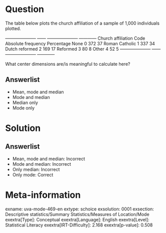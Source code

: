Question
========

The table below plots the church affiliation of a sample of 1,000 individuals plotted.

  --------------------- ------ --------------------- ------------ Church affiliation Code Absolute frequency Percentage None 0 372 37 Roman Catholic 1 337 34 Dutch reformed 2 169 17 Reformed 3 80 8 Other 4 52 5 --------------------- ------ --------------------- ------------

What center dimensions are/is meaningful to calculate here?

Answerlist
----------

* Mean, mode and median
* Mode and median
* Median only
* Mode only

Solution
========

Answerlist
----------

* Mean, mode and median: Incorrect
* Mode and median: Incorrect
* Only median: Incorrect
* Only mode: Correct

Meta-information
================
exname: uva-mode-469-en
extype: schoice
exsolution: 0001
exsection: Descriptive statistics/Summary Statistics/Measures of Location/Mode
exextra[Type]: Conceptual
exextra[Language]: English
exextra[Level]: Statistical Literacy
exextra[IRT-Difficulty]: 2.168
exextra[p-value]: 0.508
